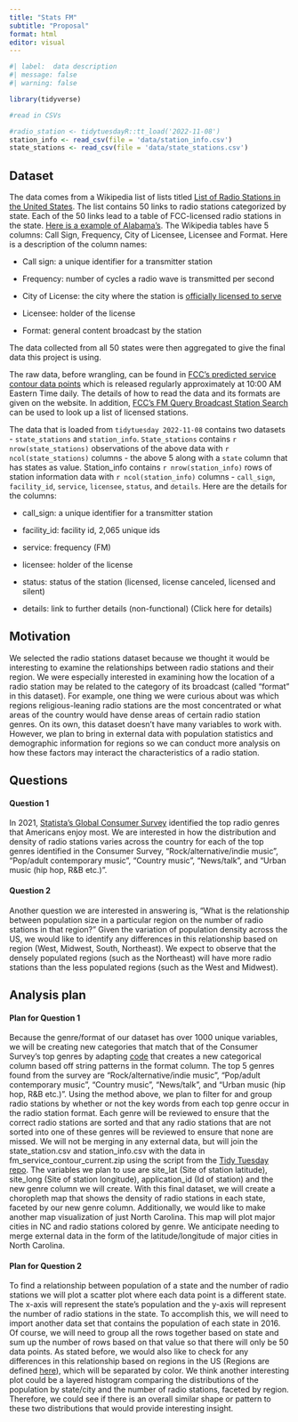 ```yaml
---
title: "Stats FM"
subtitle: "Proposal"
format: html
editor: visual
---
```


```r
#| label:  data description
#| message: false
#| warning: false

library(tidyverse)

#read in CSVs

#radio_station <- tidytuesdayR::tt_load('2022-11-08')
station_info <- read_csv(file = 'data/station_info.csv')
state_stations <- read_csv(file = 'data/state_stations.csv')
```

## Dataset

The data comes from a Wikipedia list of lists titled [List of Radio Stations in the United States](https://en.wikipedia.org/wiki/Lists_of_radio_stations_in_the_United_States). The list contains 50 links to radio stations categorized by state. Each of the 50 links lead to a table of FCC-licensed radio stations in the state. [Here is a example of Alabama's](https://en.wikipedia.org/wiki/List_of_radio_stations_in_Alabama). The Wikipedia tables have 5 columns: Call Sign, Frequency, City of Licensee, Licensee and Format. Here is a description of the column names:

-   Call sign: a unique identifier for a transmitter station

-   Frequency: number of cycles a radio wave is transmitted per second

-   City of License: the city where the station is [officially licensed to serve](https://en.wikipedia.org/wiki/City_of_license)

-   Licensee: holder of the license

-   Format: general content broadcast by the station

The data collected from all 50 states were then aggregated to give the final data this project is using.

The raw data, before wrangling, can be found in [FCC's predicted service contour data points](https://www.fcc.gov/media/radio/fm-service-contour-data-points) which is released regularly approximately at 10:00 AM Eastern Time daily. The details of how to read the data and its formats are given on the website. In addition, [FCC's FM Query Broadcast Station Search](https://www.fcc.gov/media/radio/fm-query) can be used to look up a list of licensed stations.

The data that is loaded from `tidytuesday 2022-11-08` contains two datasets - `state_stations` and `station_info`. `State_stations` contains `r nrow(state_stations)` observations of the above data with `r ncol(state_stations)` columns - the above 5 along with a `state` column that has states as value. Station_info contains `r nrow(station_info)` rows of station information data with `r ncol(station_info)` columns - `call_sign`, `facility_id`, `service`, `licensee`, `status`, and `details`. Here are the details for the columns:

-   call_sign: a unique identifier for a transmitter station

-   facility_id: facility id, 2,065 unique ids

-   service: frequency (FM)

-   licensee: holder of the license

-   status: status of the station (licensed, license canceled, licensed and silent)

-   details: link to further details (non-functional) (Click here for details)

## Motivation

We selected the radio stations dataset because we thought it would be interesting to examine the relationships between radio stations and their region. We were especially interested in examining how the location of a radio station may be related to the category of its broadcast (called "format" in this dataset). For example, one thing we were curious about was which regions religious-leaning radio stations are the most concentrated or what areas of the country would have dense areas of certain radio station genres. On its own, this dataset doesn't have many variables to work with. However, we plan to bring in external data with population statistics and demographic information for regions so we can conduct more analysis on how these factors may interact the characteristics of a radio station.

## Questions

#### Question 1

In 2021, [Statista's Global Consumer Survey](https://www.statista.com/chart/24877/most-popular-us-radio-content/) identified the top radio genres that Americans enjoy most. We are interested in how the distribution and density of radio stations varies across the country for each of the top genres identified in the Consumer Survey, "Rock/alternative/indie music", "Pop/adult contemporary music", "Country music", "News/talk", and "Urban music (hip hop, R&B etc.)".

#### Question 2

Another question we are interested in answering is, "What is the relationship between population size in a particular region on the number of radio stations in that region?" Given the variation of population density across the US, we would like to identify any differences in this relationship based on region (West, Midwest, South, Northeast). We expect to observe that the densely populated regions (such as the Northeast) will have more radio stations than the less populated regions (such as the West and Midwest).

## Analysis plan

#### Plan for Question 1

Because the genre/format of our dataset has over 1000 unique variables, we will be creating new categories that match that of the Consumer Survey's top genres by adapting [code](https://stackoverflow.com/questions/62396968/how-can-i-group-a-column-based-off-of-a-list-of-string-patterns-in-r) that creates a new categorical column based off string patterns in the format column. The top 5 genres found from the survey are "Rock/alternative/indie music", "Pop/adult contemporary music", "Country music", "News/talk", and "Urban music (hip hop, R&B etc.)". Using the method above, we plan to filter for and group radio stations by whether or not the key words from each top genre occur in the radio station format. Each genre will be reviewed to ensure that the correct radio stations are sorted and that any radio stations that are not sorted into one of these genres will be reviewed to ensure that none are missed. We will not be merging in any external data, but will join the state_station.csv and station_info.csv with the data in fm_service_contour_current.zip using the script from the [Tidy Tuesday repo](https://github.com/rfordatascience/tidytuesday/tree/master/data/2022/2022-11-08). The variables we plan to use are site_lat (Site of station latitude), site_long (Site of station longitude), application_id (Id of station) and the new genre column we will create. With this final dataset, we will create a choropleth map that shows the density of radio stations in each state, faceted by our new genre column. Additionally, we would like to make another map visualization of just North Carolina. This map will plot major cities in NC and radio stations colored by genre. We anticipate needing to merge external data in the form of the latitude/longitude of major cities in North Carolina.

#### Plan for Question 2

To find a relationship between population of a state and the number of radio stations we will plot a scatter plot where each data point is a different state. The x-axis will represent the state's population and the y-axis will represent the number of radio stations in the state. To accomplish this, we will need to import another data set that contains the population of each state in 2016. Of course, we will need to group all the rows together based on state and sum up the number of rows based on that value so that there will only be 50 data points. As stated before, we would also like to check for any differences in this relationship based on regions in the US (Regions are defined [here](https://vividmaps.com/regions-united-states/)), which will be separated by color. We think another interesting plot could be a layered histogram comparing the distributions of the population by state/city and the number of radio stations, faceted by region. Therefore, we could see if there is an overall similar shape or pattern to these two distributions that would provide interesting insight.
